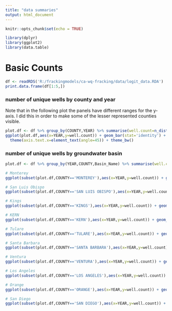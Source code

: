 ```yaml
---
title: "data summaries"
output: html_document
---
```


```r
knitr::opts_chunk$set(echo = TRUE)
```


```r
library(dplyr)
library(ggplot2)
library(data.table)
```

# Basic Counts

```r
df <- readRDS('R:/frackingmodels/ca-wq-fracking/data/logit_data.RDA')
print.data.frame(df[1:5,])

```

### number of unique wells by county and year

Note that in the following plot the panels have different ranges for the y-axis.  I did this in order to make some of the lesser represented counties visible.

```r
plot.df <- df %>% group_by(COUNTY,YEAR) %>% summarise(well.count=n_distinct(WELL.ID))
ggplot(plot.df,aes(x=YEAR,y=well.count)) + geom_bar(stat='identity') + facet_wrap(~COUNTY,scales='free') + 
  theme(axis.text.x=element_text(angle=45)) + theme_bw()

```

### number of unique wells by groundwater basin
```r
plot.df <- df %>% group_by(YEAR,COUNTY,Basin_Name) %>% summarise(well.count=n_distinct(WELL.ID))

# Monterey
ggplot(subset(plot.df,COUNTY=='MONTEREY'),aes(x=YEAR,y=well.count)) + geom_bar(stat='identity') + facet_wrap(~Basin_Name) + theme_bw()

# San Luis Obispo
ggplot(subset(plot.df,COUNTY=='SAN LUIS OBISPO'),aes(x=YEAR,y=well.count)) + geom_bar(stat='identity') + facet_wrap(~Basin_Name) + theme_bw()

# Kings
ggplot(subset(plot.df,COUNTY=='KINGS'),aes(x=YEAR,y=well.count)) + geom_bar(stat='identity') + facet_wrap(~Basin_Name) + theme_bw()

# KERN
ggplot(subset(plot.df,COUNTY=='KERN'),aes(x=YEAR,y=well.count)) + geom_bar(stat='identity') + facet_wrap(~Basin_Name) + theme_bw()

# Tulare
ggplot(subset(plot.df,COUNTY=='TULARE'),aes(x=YEAR,y=well.count)) + geom_bar(stat='identity') + facet_wrap(~Basin_Name) + theme_bw()

# Santa Barbara
ggplot(subset(plot.df,COUNTY=='SANTA BARBARA'),aes(x=YEAR,y=well.count)) + geom_bar(stat='identity') + facet_wrap(~Basin_Name) + theme_bw()

# Ventura
ggplot(subset(plot.df,COUNTY=='VENTURA'),aes(x=YEAR,y=well.count)) + geom_bar(stat='identity') + facet_wrap(~Basin_Name) + theme_bw()

# Los Angeles
ggplot(subset(plot.df,COUNTY=='LOS ANGELES'),aes(x=YEAR,y=well.count)) + geom_bar(stat='identity') + facet_wrap(~Basin_Name) + theme_bw()

# Orange
ggplot(subset(plot.df,COUNTY=='ORANGE'),aes(x=YEAR,y=well.count)) + geom_bar(stat='identity') + facet_wrap(~Basin_Name) + theme_bw()

# San Diego
ggplot(subset(plot.df,COUNTY=='SAN DIEGO'),aes(x=YEAR,y=well.count)) + geom_bar(stat='identity') + facet_wrap(~Basin_Name) + theme_bw()


```





